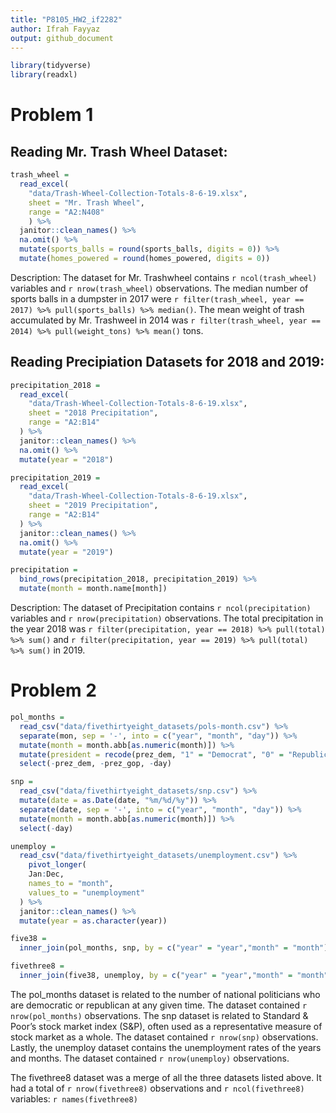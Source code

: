 ```yaml
---
title: "P8105_HW2_if2282"
author: Ifrah Fayyaz
output: github_document
---
```


```r
library(tidyverse)
library(readxl)
```

# Problem 1

## Reading Mr. Trash Wheel Dataset:

```r
trash_wheel = 
  read_excel(
    "data/Trash-Wheel-Collection-Totals-8-6-19.xlsx",
    sheet = "Mr. Trash Wheel",
    range = "A2:N408"
    ) %>%
  janitor::clean_names() %>%
  na.omit() %>%
  mutate(sports_balls = round(sports_balls, digits = 0)) %>%
  mutate(homes_powered = round(homes_powered, digits = 0))
```

Description:
The dataset for Mr. Trashwheel contains `r ncol(trash_wheel)` variables and `r nrow(trash_wheel)` observations. The median number of sports balls in a dumpster in 2017 were `r filter(trash_wheel, year == 2017) %>% pull(sports_balls) %>% median()`. The mean weight of trash accumulated by Mr. Trashweel in 2014 was `r filter(trash_wheel, year == 2014) %>% pull(weight_tons) %>% mean()` tons.

## Reading Precipiation Datasets for 2018 and 2019:

```r
precipitation_2018 = 
  read_excel(
    "data/Trash-Wheel-Collection-Totals-8-6-19.xlsx",
    sheet = "2018 Precipitation",
    range = "A2:B14"
  ) %>%
  janitor::clean_names() %>%
  na.omit() %>%
  mutate(year = "2018")

precipitation_2019 = 
  read_excel(
    "data/Trash-Wheel-Collection-Totals-8-6-19.xlsx",
    sheet = "2019 Precipitation",
    range = "A2:B14"
  ) %>%
  janitor::clean_names() %>%
  na.omit() %>%
  mutate(year = "2019")

precipitation =
  bind_rows(precipitation_2018, precipitation_2019) %>%
  mutate(month = month.name[month])
```

Description:
The dataset of Precipitation contains `r ncol(precipitation)` variables and `r nrow(precipitation)` observations. The total precipitation in the year 2018 was `r filter(precipitation, year == 2018) %>% pull(total) %>% sum()` and `r filter(precipitation, year == 2019) %>% pull(total) %>% sum()` in 2019. 


# Problem 2

```r
pol_months = 
  read_csv("data/fivethirtyeight_datasets/pols-month.csv") %>%
  separate(mon, sep = '-', into = c("year", "month", "day")) %>%
  mutate(month = month.abb[as.numeric(month)]) %>%
  mutate(president = recode(prez_dem, "1" = "Democrat", "0" = "Republican")) %>%
  select(-prez_dem, -prez_gop, -day)

snp = 
  read_csv("data/fivethirtyeight_datasets/snp.csv") %>% 
  mutate(date = as.Date(date, "%m/%d/%y")) %>%
  separate(date, sep = '-', into = c("year", "month", "day")) %>%
  mutate(month = month.abb[as.numeric(month)]) %>%
  select(-day)

unemploy = 
  read_csv("data/fivethirtyeight_datasets/unemployment.csv") %>%
    pivot_longer(
    Jan:Dec,
    names_to = "month",
    values_to = "unemployment"
  ) %>%
  janitor::clean_names() %>%
  mutate(year = as.character(year))

five38 =
  inner_join(pol_months, snp, by = c("year" = "year","month" = "month")) 

fivethree8 = 
  inner_join(five38, unemploy, by = c("year" = "year","month" = "month"))
```

The pol_months dataset is related to the number of national politicians who are democratic or republican at any given time. The dataset contained `r nrow(pol_months)` observations. The snp dataset is related to Standard & Poor’s stock market index (S&P), often used as a representative measure of stock market as a whole. The dataset contained `r nrow(snp)` observations. Lastly, the unemploy dataset contains the unemployment rates of the years and months. The dataset contained `r nrow(unemploy)` observations.

The fivethree8 dataset was a merge of all the three datasets listed above. It had a total of  `r nrow(fivethree8)` observations and `r ncol(fivethree8)` variables: `r names(fivethree8)`



```r

```


```r

```


```r

```

